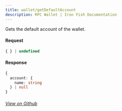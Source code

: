 ```yaml
---
title: wallet/getDefaultAccount
description: RPC Wallet | Iron Fish Documentation
---
```


Gets the default account of the wallet.

#### Request

```ts
{ } | undefined
```

#### Response

```ts
{
  account: {
    name: string
  } | null
}
```

###### [View on Github](https://github.com/iron-fish/ironfish/blob/master/ironfish/src/rpc/routes/wallet/getDefaultAccount.ts)
